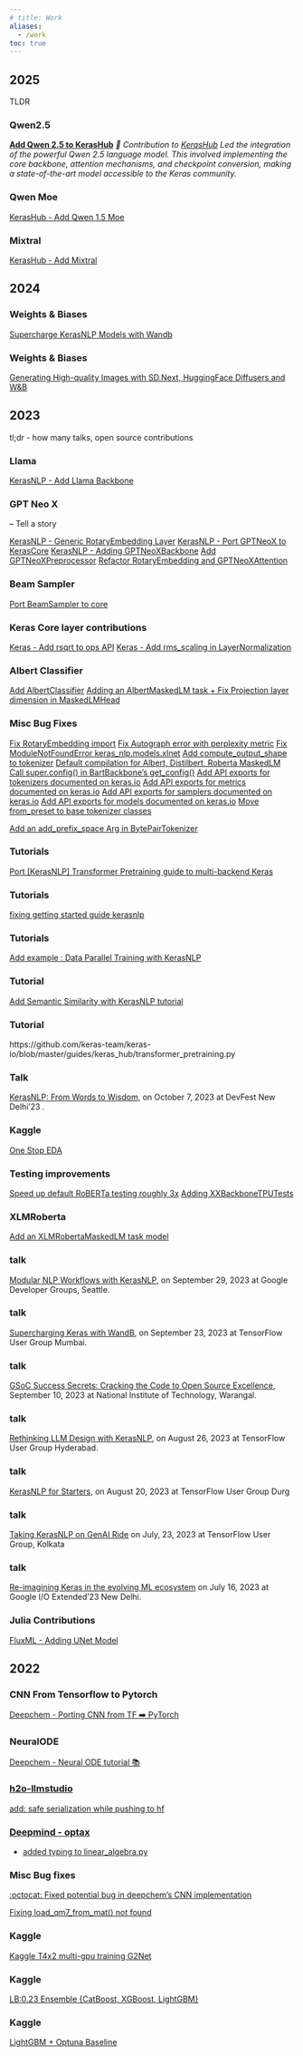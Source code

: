 ```yaml
---
# title: Work
aliases: 
  - /work
toc: true
---
```


## 2025

TLDR


### Qwen2.5
**[Add Qwen 2.5 to KerasHub](https://github.com/keras-team/keras-hub/pull/2088)**
*🚀 Contribution to [KerasHub](https://github.com/keras-team/keras-hub)*
*Led the integration of the powerful Qwen 2.5 language model. This involved implementing the core backbone, attention mechanisms, and checkpoint conversion, making a state-of-the-art model accessible to the Keras community.*


### Qwen Moe
[KerasHub - Add Qwen 1.5 Moe](https://github.com/keras-team/keras-hub/pull/2163)

### Mixtral
[KerasHub - Add Mixtral](https://github.com/keras-team/keras-hub/pull/2196)


## 2024

### Weights & Biases
[Supercharge KerasNLP Models with Wandb](https://wandb.ai/kanpuriyanawab/keras-nlp-x-wandb/reports/Supercharge-KerasNLP-Models-with-Wandb--Vmlldzo1Mjk1NjI2)

### Weights & Biases

[Generating High-quality Images with SD.Next, HuggingFace Diffusers and W&B](https://wandb.ai/ml-colabs/automatic/reports/Generating-High-quality-Images-with-SD-Next-HuggingFace-Diffusers-and-W-B--Vmlldzo1NTYzMzQy)


## 2023

tl;dr - how many talks, open source contributions

### Llama

[KerasNLP - Add Llama Backbone](https://github.com/keras-team/keras-nlp/pull/1203)

### GPT Neo X

-- Tell a story

[KerasNLP - Generic RotaryEmbedding Layer](https://github.com/keras-team/keras-nlp/pull/1180)
[KerasNLP - Port GPTNeoX to KerasCore](https://github.com/keras-team/keras-nlp/pull/1137)
[KerasNLP - Adding GPTNeoXBackbone](https://github.com/keras-team/keras-nlp/pull/1056)
[Add GPTNeoXPreprocessor](https://github.com/keras-team/keras-nlp/pull/1093)
[Refactor RotaryEmbedding and GPTNeoXAttention](https://github.com/keras-team/keras-nlp/pull/1101)


### Beam Sampler

[Port BeamSampler to core](https://github.com/keras-team/keras-nlp/pull/1181)

### Keras Core layer contributions
[Keras - Add rsqrt to ops API](https://github.com/keras-team/keras-core/pull/708)
[Keras - Add rms_scaling in LayerNormalization](https://github.com/keras-team/keras-core/pull/726)

### Albert Classifier

[Add AlbertClassifier](https://github.com/keras-team/keras-nlp/pull/668)
[Adding an AlbertMaskedLM task + Fix Projection layer dimension in MaskedLMHead](https://github.com/keras-team/keras-nlp/pull/725)


### Misc Bug Fixes

[Fix RotaryEmbedding import](https://github.com/keras-team/keras-nlp/pull/1217)
[Fix Autograph error with perplexity metric](https://github.com/keras-team/keras-nlp/pull/1211)
[Fix ModuleNotFoundError keras_nlp.models.xlnet](https://github.com/keras-team/keras-nlp/pull/1204)
[Add compute_output_shape to tokenizer](https://github.com/keras-team/keras-nlp/pull/1166)
[Default compilation for Albert, Distilbert, Roberta MaskedLM](https://github.com/keras-team/keras-nlp/pull/833)
[Call super.config() in BartBackbone's get_config()](https://github.com/keras-team/keras-nlp/pull/818)
[Add API exports for tokenizers documented on keras.io](https://github.com/keras-team/keras-nlp/pull/817)
[Add API exports for metrics documented on keras.io](https://github.com/keras-team/keras-nlp/pull/816)
[Add API exports for samplers documented on keras.io](https://github.com/keras-team/keras-nlp/pull/815)
[Add API exports for models documented on keras.io](https://github.com/keras-team/keras-nlp/pull/814)
[Move from_preset to base tokenizer classes](https://github.com/keras-team/keras-nlp/pull/673)

[Add an add_prefix_space Arg in BytePairTokenizer](https://github.com/keras-team/keras-nlp/pull/715)

### Tutorials

[Port [KerasNLP] Transformer Pretraining guide to multi-backend Keras](https://github.com/keras-team/keras-io/pull/1438)

### Tutorials
[fixing getting started guide kerasnlp](https://github.com/keras-team/keras-io/pull/1414)

### Tutorials
[Add example : Data Parallel Training with KerasNLP](https://github.com/keras-team/keras-io/pull/1395)

### Tutorial
[Add Semantic Similarity with KerasNLP tutorial](https://github.com/keras-team/keras-io/pull/1299)

### Tutorial
https://github.com/keras-team/keras-io/blob/master/guides/keras_hub/transformer_pretraining.py

### Talk

[KerasNLP: From Words to Wisdom](https://twitter.com/gdg_nd/status/1709132486238724550?t=9V1JG6XwqQNJz6MEuiGqPA&s=08), on October 7, 2023 at DevFest New Delhi’23 .

### Kaggle
[One Stop EDA](https://www.kaggle.com/code/shivanshuman/one-stop-eda)


### Testing improvements
[Speed up default RoBERTa testing roughly 3x](https://github.com/keras-team/keras-nlp/pull/897)
[Adding XXBackboneTPUTests](https://github.com/keras-team/keras-nlp/pull/839)


### XLMRoberta

[Add an XLMRobertaMaskedLM task model](https://github.com/keras-team/keras-nlp/pull/950)

### talk

[Modular NLP Workflows with KerasNLP](https://x.com/margaretmz/status/1706717545007546491?s=20), on September 29, 2023 at Google Developer Groups, Seattle.

### talk

[Supercharging Keras with WandB](https://twitter.com/tfugmumbai/status/1705456979756613978?s=20), on September 23, 2023 at TensorFlow User Group Mumbai.


### talk

[GSoC Success Secrets: Cracking the Code to Open Source Excellence](https://www.linkedin.com/feed/update/urn:li:activity:7105945831630938112/), September 10, 2023 at National Institute of Technology, Warangal.


### talk

[Rethinking LLM Design with KerasNLP](https://twitter.com/kanpuriyanawab/status/1694540731783028926?s=20), on August 26, 2023 at TensorFlow User Group Hyderabad.


### talk

[KerasNLP for Starters](https://www.youtube.com/watch?v=KinLN4lA6Bg&t=3450s), on August 20, 2023 at TensorFlow User Group Durg


### talk

[Taking KerasNLP on GenAI Ride]() on July, 23, 2023 at TensorFlow User Group, Kolkata


### talk

[Re-imagining Keras in the evolving ML ecosystem](https://www.linkedin.com/posts/kanpuriyanawab_event-developercommunity-congratulations-activity-7086588533510934528-dS2y) on July 16, 2023 at Google I/O Extended'23 New Delhi.


### Julia Contributions
[FluxML - Adding UNet Model](https://github.com/FluxML/Metalhead.jl/pull/210)

## 2022

### CNN From Tensorflow to Pytorch

[Deepchem - Porting CNN from TF ➡️ PyTorch ](https://github.com/deepchem/deepchem/pull/2963)

### NeuralODE
[Deepchem - Neural ODE tutorial 📚](https://github.com/deepchem/deepchem/pull/2859)


### [h2o-llmstudio](https://github.com/h2oai/h2o-llmstudio)
[add: safe serialization while pushing to hf](https://github.com/h2oai/h2o-llmstudio/pull/221)



### [ Deepmind - optax](https://github.com/google-deepmind/optax)

- [added typing to linear_algebra.py](https://github.com/google-deepmind/optax/pull/413)



### Misc Bug fixes

[:octocat: Fixed potential bug in deepchem's CNN implementation](https://github.com/deepchem/deepchem/pull/2964)

[Fixing load_qm7_from_mat() not found](https://github.com/deepchem/deepchem/pull/2988)


### Kaggle 
[Kaggle T4x2 multi-gpu training G2Net](https://www.kaggle.com/code/shivanshuman/kaggle-t4x2-multi-gpu-training-g2net)

### Kaggle 

[LB:0.23 Ensemble {CatBoost, XGBoost, LightGBM}](https://www.kaggle.com/code/shivanshuman/lb-0-23-ensemble-catboost-xgboost-lightgbm)

### Kaggle 
[LightGBM + Optuna Baseline](https://www.kaggle.com/code/shivanshuman/lightgbm-optuna-baseline)
